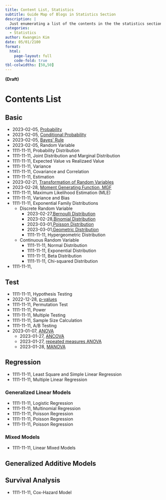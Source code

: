 ```yaml
---
title: Content List, Statistics 
subtitle: Guide Map of Blogs in Statistics Section
description: |
  Just enumerating a list of the contents in the the statistics section 
categories:
  - Statistics
author: Kwangmin Kim
date: 05/01/2100
format: 
  html:
    page-layout: full
    code-fold: true
tbl-colwidths: [50,50]
---
```


**(Draft)**

# Contents List

## Basic

* 2023-02-05, [Probability](../2023-02-05_probability/index.qmd)
* 2023-02-05, [Conditional Probability](../2023-02-05_conditional_probability/index.qmd)
* 2023-02-05, [Bayes' Rule](../2023-02-05_bayes_rule/index.qmd)
* 2023-02-05, Random Variable
* 1111-11-11, Probability Distribution
* 1111-11-11, Joint Distribution and Marginal Distribution
* 1111-11-11, Expected Value vs Realizaed Value
* 1111-11-11, Variance
* 1111-11-11, Covariance and Correlation
* 1111-11-11, Estimation
* 2023-02-21, [Transformation of Random Variables](../2023-02-21_transformation/index.qmd)
* 2023-02-28, [Moment Generating Function, MGF](../2023-02-28_mgf/index.qmd)
* 1111-11-11, Maximum Likelihood Estimation (MLE)
* 1111-11-11, Variance and Bias
* 1111-11-11, Exponential Family Distributions
  * Discrete Random Variable
    * 2023-02-27,[Bernoulli Distribution](../2023-02-27_exponential_family/discrete_bernoulli.qmd)
    * 2023-02-28,[Binomial Distribution](../2023-02-27_exponential_family/discrete_binomial.qmd)
    * 2023-03-01,[Poisson Distribution](../2023-02-27_exponential_family/discrete_poisson.qmd)
    * 2023-03-01,[Geometric Distribution](../2023-02-27_exponential_family/discrete_geometric.qmd)
    * 1111-11-11, Hypergeometric Distribution
  * Continuous Random Variable
    * 1111-11-11, Normal Distribution
    * 1111-11-11, Exponential Distribution
    * 1111-11-11, Beta Distribution
    * 1111-11-11, Chi-squared Distribution
* 1111-11-11, 

## Test

* 1111-11-11, Hypothesis Testing
* 2022-12-28, [p-values](../2022-12-08-P-value/index.qmd)
* 1111-11-11, Permutation Test
* 1111-11-11, Power
* 1111-11-11, Multiple Testing
* 1111-11-11, Sample Size Calculation
* 1111-11-11, A/B Testing
* 2023-01-07, [ANOVA](../2023-01-07-anova/index.qmd)
  * 2023-01-27, [ANCOVA](../2023-01-27_ANCOVA/)
  * 2023-01-27, [repeated measures ANOVA](../2023-01-27_rmANOVA/)
  * 2023-01-28, [MANOVA](../2023-01-28_MANOVA/)

## Regression

* 1111-11-11, Least Square and Simple Linear Regression
* 1111-11-11, Multiple Linear Regression

### Generalized Linear Models
* 1111-11-11, Logistic Regression
* 1111-11-11, Multinomial Regression
* 1111-11-11, Poisson Regression
* 1111-11-11, Poisson Regression
* 1111-11-11, Poisson Regression

### Mixed Models

 * 1111-11-11, Linear Mixed Models

## Generalized Additive Models

## Survival Analysis

* 1111-11-11,  Cox-Hazard Model